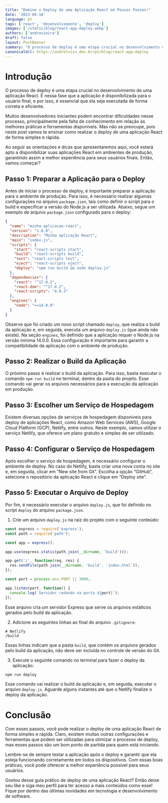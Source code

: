 ```yaml
---
title: "Domine o Deploy de uma Aplicação React em Poucos Passos!"
date: '2023-04-18'
language: pt
tags: ['react', 'desenvolvimento', 'deploy']
images: ['/static/blog/react-app-deploy.webp']
authors: ['andrevieira']
draft: false
layout: PostBanner
summary: "O processo de deploy é uma etapa crucial no desenvolvimento de uma aplicação React. É nessa fase que a aplicação é disponibilizada para o usuário final, e por isso, é essencial que ela seja executada de forma correta e eficiente."
canonicalUrl: https://andreluizv.dev.br/pt/blog/react-app-deploy
---
```


# Introdução
O processo de deploy é uma etapa crucial no desenvolvimento de uma aplicação React. É nessa fase que a aplicação é disponibilizada para o usuário final, e por isso, é essencial que ela seja executada de forma correta e eficiente.

Muitos desenvolvedores iniciantes podem encontrar dificuldades nesse processo, principalmente pela falta de conhecimento em relação às melhores práticas e ferramentas disponíveis. Mas não se preocupe, pois neste post vamos te ensinar como realizar o deploy de uma aplicação React de forma simples e rápida.

Ao seguir as orientações e dicas que apresentaremos aqui, você estará apto a disponibilizar suas aplicações React em ambientes de produção, garantindo assim a melhor experiência para seus usuários finais. Então, vamos começar?

## Passo 1: Preparar a Aplicação para o Deploy
Antes de iniciar o processo de deploy, é importante preparar a aplicação para o ambiente de produção. Para isso, é necessário realizar algumas configurações no arquivo `package.json`, tais como definir o script para o build e especificar a versão do Node.js a ser utilizada. Abaixo, segue um exemplo de arquivo `package.json` configurado para o deploy:

``` json
{
  "name": "minha-aplicacao-react",
  "version": "1.0.0",
  "description": "Minha aplicação React",
  "main": "index.js",
  "scripts": {
    "start": "react-scripts start",
    "build": "react-scripts build",
    "test": "react-scripts test",
    "eject": "react-scripts eject",
    "deploy": "npm run build && node deploy.js"
  },
  "dependencies": {
    "react": "^17.0.2",
    "react-dom": "^17.0.2",
    "react-scripts": "4.0.3"
  },
  "engines": {
    "node": ">=14.0.0"
  }
}
```

Observe que foi criado um novo script chamado `deploy`, que realiza o build da aplicação e, em seguida, executa um arquivo `deploy.js` (que ainda não existe). Na seção `engines`, foi definido que a aplicação requer o Node.js na versão mínima 14.0.0. Essa configuração é importante para garantir a compatibilidade da aplicação com o ambiente de produção.

## Passo 2: Realizar o Build da Aplicação
O próximo passo é realizar o build da aplicação. Para isso, basta executar o comando `npm run build` no terminal, dentro da pasta do projeto. Esse comando vai gerar os arquivos necessários para a execução da aplicação em produção.

## Passo 3: Escolher um Serviço de Hospedagem
Existem diversas opções de serviços de hospedagem disponíveis para deploy de aplicações React, como Amazon Web Services (AWS), Google Cloud Platform (GCP), Netlify, entre outros. Neste exemplo, vamos utilizar o serviço Netlify, que oferece um plano gratuito e simples de ser utilizado.

## Passo 4: Configurar o Serviço de Hospedagem
Após escolher o serviço de hospedagem, é necessário configurar o ambiente de deploy. No caso do Netlify, basta criar uma nova conta no site e, em seguida, clicar em “New site from Git”. Escolha a opção “GitHub”, selecione o repositório da aplicação React e clique em “Deploy site”.

## Passo 5: Executar o Arquivo de Deploy
Por fim, é necessário executar o arquivo `deploy.js`, que foi definido no script `deploy` do arquivo `package.json`.

1. Crie um arquivo `deploy.js` na raiz do projeto com o seguinte conteúdo:

``` javascript
const express = require('express');
const path = require('path');

const app = express();

app.use(express.static(path.join(__dirname, 'build')));

app.get('/', function(req, res) {
  res.sendFile(path.join(__dirname, 'build', 'index.html'));
});

const port = process.env.PORT || 3000;

app.listen(port, function() {
  console.log(`Servidor rodando na porta ${port}`);
});
```

Esse arquivo cria um servidor Express que serve os arquivos estáticos gerados pelo build da aplicação.

2. Adicione as seguintes linhas ao final do arquivo `.gitignore`:

``` ignore
# Netlify
/build
```

Essas linhas indicam que a pasta `build`, que contém os arquivos gerados pelo build da aplicação, não deve ser incluída no controle de versão do Git.

3. Execute o seguinte comando no terminal para fazer o deploy da aplicação:

``` bash
npm run deploy
```

Esse comando vai realizar o build da aplicação e, em seguida, executar o arquivo `deploy.js`. Aguarde alguns instantes até que o Netlify finalize o deploy da aplicação.

# Conclusão
Com esses passos, você pode realizar o deploy de uma aplicação React de forma simples e rápida. Claro, existem muitas outras configurações e ferramentas que podem ser utilizadas para otimizar o processo de deploy, mas esses passos são um bom ponto de partida para quem está iniciando.

Lembre-se de sempre testar a aplicação após o deploy e garantir que ela esteja funcionando corretamente em todos os dispositivos. Com essas boas práticas, você pode oferecer a melhor experiência possível para seus usuários.

Gostou desse guia prático de deploy de uma aplicação React? Então deixe seu like e siga meu perfil para ter acesso a mais conteúdos como esse! Fique por dentro das últimas novidades em tecnologia e desenvolvimento de software.